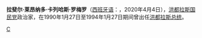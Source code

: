 <!-- 檔案不存在 [[File:Callejas.JPG|thumb]] -->
'''拉斐尔·莱昂纳多·卡列哈斯·罗梅罗'''（[[西班牙语|西班牙语]]：'''{{lang|es|Rafael Leonardo Callejas Romero}}'''，{{bd|1943年|11月14日|catIdx=C}}2020年4月4日），[[洪都拉斯国民党|洪都拉斯国民党]]政治家，在1990年1月27日至1994年1月27日期间曾出任[[洪都拉斯总统|洪都拉斯总统]]。
{{start box}}
{{succession box |[[何塞·西蒙·阿斯科纳·德尔奥约|何塞·阿斯科纳·德尔奥约]]|[[卡洛斯·罗伯托·雷纳|卡洛斯·罗伯托·雷纳]]|[[洪都拉斯总统|洪都拉斯总统]]|1990年——1994年| ]]}}
{{end box}}

[[Category:洪都拉斯总统|C]]


{{America-poli-bio-stub}}